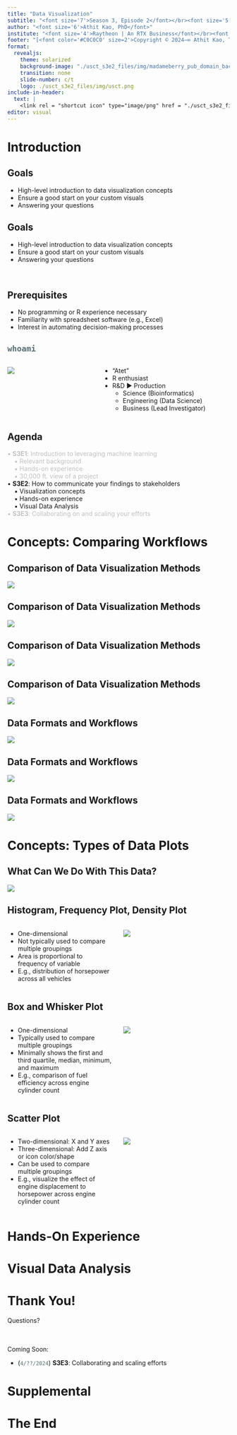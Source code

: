 ---
title: "Data Visualization"
subtitle: "<font size='7'>Season 3, Episode 2</font></br><font size='5'>March 19, 2024</font>"
author: "<font size='6'>Athit Kao, PhD</font>"
institute: "<font size='4'>Raytheon | An RTX Business</font></br><font size='2'><em>DISCLAIMER: Opinions expressed within this presentation are solely the author's and do not reflect the opinions and beliefs of RTX or its affiliates.</em></font></br><code><font size='4' color='#FF0000'>↙ Click ≡ for menu or use arrow keys (← & →) to navigate between slides</font></code>"
footer: "[<font color='#C0C0C0' size=2'>Copyright © 2024—∞ Athit Kao, Terms and Conditions<img src='./usct_s3e2_files/img/link_external_c0c0c0.png' style='display: inline-block; margin: 0; margin-bottom: -1px; height: 10px;'/></img></font>](http://www.athitkao.com/tos.html)"
format:
  revealjs:
    theme: solarized
    background-image: "./usct_s3e2_files/img/madameberry_pub_domain_backgrounds/fragile-soft-machine_invert.jpg"
    transition: none
    slide-number: c/t
    logo: ./usct_s3e2_files/img/usct.png
include-in-header:
  text: |
    <link rel = "shortcut icon" type="image/png" href = "./usct_s3e2_files/img/usct.png" />
editor: visual
---

# Introduction {visibility="hidden"}

## Goals

-   High-level introduction to data visualization concepts
-   Ensure a good start on your custom visuals
-   Answering your questions

## Goals {visibility="uncounted"}

-   High-level introduction to data visualization concepts
-   Ensure a good start on your custom visuals
-   Answering your questions

</br>

<h2>Prerequisites</h2>

-   No programming or R experience necessary
-   Familiarity with spreadsheet software (e.g., Excel)
-   Interest in automating decision-making processes

## <code><font color='#586E75'>whoami</font></code>

::: columns
::: {.column width="40%"}
![](./usct_s3e2_files/img/distracted_boyfriend.jpg)
:::

::: {.column width="60%"}
-   "Atet"
-   R enthusiast
-   R&D ► Production
    -   Science (Bioinformatics)
    -   Engineering (Data Science)
    -   Business (Lead Investigator)
:::
:::

## Agenda

<font color='#C0C0C0'>• **S3E1**: Introduction to leveraging machine learning</br>
‎ ‎ ‎ ‎ ▪ Relevant background</br>
‎ ‎ ‎ ‎ ▪ Hands-on experience</br>
‎ ‎ ‎ ‎ ▪ 30,000 ft. view of a project</font></br>
• **S3E2**: How to communicate your findings to stakeholders</br>
‎ ‎ ‎ ‎ ▪ Visualization concepts</br>
‎ ‎ ‎ ‎ ▪ Hands-on experience</br>
‎ ‎ ‎ ‎ ▪ Visual Data Analysis</font></br>
<font color='#C0C0C0'>• **S3E3**: Collaborating on and scaling your efforts</font>

# Concepts: Comparing Workflows

## Comparison of Data Visualization Methods

![](./usct_s3e2_files/img/workflow_comparison_1.png)

## Comparison of Data Visualization Methods {visibility="uncounted"}

![](./usct_s3e2_files/img/workflow_comparison_2.png)

## Comparison of Data Visualization Methods {visibility="uncounted"}

![](./usct_s3e2_files/img/workflow_comparison_3.png)

## Comparison of Data Visualization Methods {visibility="uncounted"}

![](./usct_s3e2_files/img/workflow_comparison_4.png)

## Data Formats and Workflows

![](./usct_s3e2_files/img/format_and_workflow_1.png)

## Data Formats and Workflows {visibility="uncounted"}

![](./usct_s3e2_files/img/format_and_workflow_2.png)

## Data Formats and Workflows {visibility="uncounted"}

![](./usct_s3e2_files/img/format_and_workflow_3.png)

# Concepts: Types of Data Plots

## What Can We Do With This Data?

![](./usct_s3e2_files/img/mtcars.png)

## Histogram, Frequency Plot, Density Plot

::: columns
::: {.column width="50%"}

- One-dimensional
- Not typically used to compare multiple groupings
- Area is proportional to frequency of variable
- E.g., distribution of horsepower across all vehicles

:::

::: {.column width="50%"}

![](./usct_s3e2_files/img/histogram.jpg)

:::
:::

## Box and Whisker Plot

::: columns
::: {.column width="50%"}

- One-dimensional
- Typically used to compare multiple groupings
- Minimally shows the first and third quartile, median, minimum, and maximum
- E.g., comparison of fuel efficiency across engine cylinder count

:::

::: {.column width="50%"}

![](./usct_s3e2_files/img/boxplot.jpg)

:::
:::

## Scatter Plot

::: columns
::: {.column width="50%"}

- Two-dimensional: X and Y axes
- Three-dimensional: Add Z axis or icon color/shape
- Can be used to compare multiple groupings
- E.g., visualize the effect of engine displacement to horsepower across engine cylinder count

:::

::: {.column width="50%"}

![](./usct_s3e2_files/img/scatterplot.jpg)

:::
:::

# Hands-On Experience

# Visual Data Analysis

# Thank You!

Questions?

</br> </br> Coming Soon:

-   (<code><font color='#586E75'>4/??/2024</font></code>) **S3E3**: Collaborating and scaling efforts

# Supplemental

# The End
